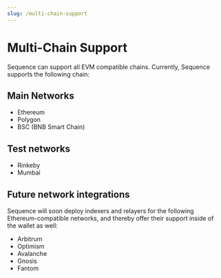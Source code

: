 ```yaml
---
slug: /multi-chain-support
---
```


# Multi-Chain Support

Sequence can support all EVM compatible chains. Currently, Sequence supports the following chain:

## Main Networks

- Ethereum
- Polygon
- BSC (BNB Smart Chain)

## Test networks

- Rinkeby
- Mumbai


## Future network integrations

Sequence will soon deploy indexers and relayers for the following Ethereum-compatible networks,
and thereby offer their support inside of the wallet as well:

* Arbitrum
* Optimism
* Avalanche
* Gnosis
* Fantom
